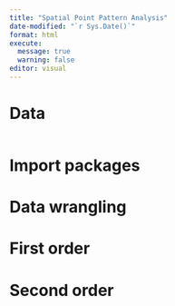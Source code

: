 ```yaml
---
title: "Spatial Point Pattern Analysis"
date-modified: "`r Sys.Date()`"
format: html
execute: 
  message: true 
  warning: false
editor: visual
---
```


# Data
```r

```


# Import packages


# Data wrangling





# First order 




# Second order
